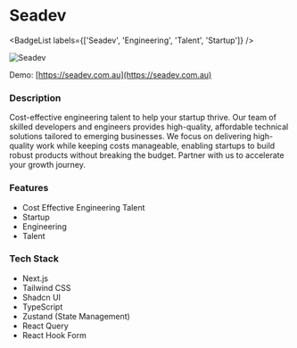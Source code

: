 
# Seadev
<BadgeList labels={['Seadev', 'Engineering', 'Talent', 'Startup']} />

![Seadev](/static/project/seadev.webp)

Demo: 
[https://seadev.com.au](https://seadev.com.au)

### Description
Cost-effective engineering talent to help your startup thrive. Our team of skilled developers and engineers provides high-quality, affordable technical solutions tailored to emerging businesses. We focus on delivering high-quality work while keeping costs manageable, enabling startups to build robust products without breaking the budget. Partner with us to accelerate your growth journey.

### Features
- Cost Effective Engineering Talent
- Startup
- Engineering
- Talent

### Tech Stack
- Next.js
- Tailwind CSS
- Shadcn UI
- TypeScript
- Zustand (State Management)
- React Query
- React Hook Form
